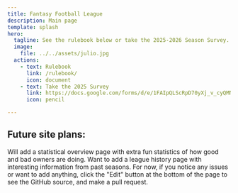 ```yaml
---
title: Fantasy Football League
description: Main page
template: splash
hero:
  tagline: See the rulebook below or take the 2025-2026 Season Survey.
  image:
    file: ../../assets/julio.jpg
  actions:
    - text: Rulebook
      link: /rulebook/
      icon: document
    - text: Take the 2025 Survey
      link: https://docs.google.com/forms/d/e/1FAIpQLScRpD70yXj_v_cyQMNIMlO6Obg9g16MxRIA4GB096aWLWkOGQ/viewform?usp=header
      icon: pencil

---
```



## Future site plans:

<CardGrid stagger>
	<Card title="Extra statistics" icon="list-format">
		Will add a statistical overview page with extra fun statistics of how good and bad owners are doing.
	</Card>
	<Card title="League History" icon="open-book">
		Want to add a league history page with interesting information from past seasons.
	</Card>
	<Card title="Pages can be edited" icon="github">
		For now, if you notice any issues or want to add anything, click the "Edit" button at the bottom of the page to see the GitHub source, and make a pull request.
	</Card>
</CardGrid>
